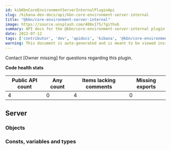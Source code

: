 ```yaml
---
id: kibKbnCoreEnvironmentServerInternalPluginApi
slug: /kibana-dev-docs/api/kbn-core-environment-server-internal
title: "@kbn/core-environment-server-internal"
image: https://source.unsplash.com/400x175/?github
summary: API docs for the @kbn/core-environment-server-internal plugin
date: 2022-07-12
tags: ['contributor', 'dev', 'apidocs', 'kibana', '@kbn/core-environment-server-internal']
warning: This document is auto-generated and is meant to be viewed inside our experimental, new docs system. Reach out in #docs-engineering for more info.
---
```




Contact [Owner missing] for questions regarding this plugin.

**Code health stats**

| Public API count  | Any count | Items lacking comments | Missing exports |
|-------------------|-----------|------------------------|-----------------|
| 4 | 0 | 4 | 0 |

## Server

### Objects
<DocDefinitionList data={kbnCoreEnvironmentServerInternalObj.server.objects}/>

### Consts, variables and types
<DocDefinitionList data={kbnCoreEnvironmentServerInternalObj.server.misc}/>

